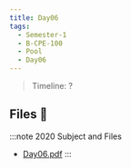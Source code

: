 ```yaml
---
title: Day06
tags:
  - Semester-1
  - B-CPE-100
  - Pool
  - Day06
---
```

> Timeline: ?


## Files 📂

:::note 2020 Subject and Files
- [Day06.pdf](https://github.com/Studio-17/Epitech-Subjects/raw/main/Semester-1/B-CPE-100/Pool/Day06/Day06.pdf)
:::
